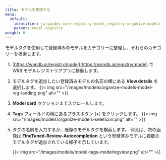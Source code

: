 ```yaml
---
title: モデルを整理する
menu:
  default:
    identifier: ja-guides-core-registry-model_registry-organize-models
    parent: model-registry
weight: 6
---
```


モデルタグを使用して登録済みのモデルをカテゴリーに整理し、それらのカテゴリーを検索します。

1. [https://wandb.ai/registry/model](https://wandb.ai/registry/model) で W&B モデルレジストリアプリに移動します。
2. モデルタグを追加したい登録済みモデルの名前の横にある **View details** を選択します。
    {{< img src="/images/models/organize-models-model-reg-landing.png" alt="" >}}
3. **Model card** セクションまでスクロールします。
4. **Tags** フィールドの横にあるプラスボタン (**+**) をクリックします。
{{< img src="/images/models/organize-models-seleticon.png" alt="" >}}
5. タグの名前を入力するか、既存のモデルタグを検索します。
    例えば、次の画像は **FineTuned-Review-Autocompletion** という登録済みモデルに複数のモデルタグが追加されている様子を示しています。

    {{< img src="/images/models/model-tags-modelregview.png" alt="" >}}